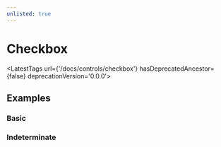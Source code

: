 ```yaml
---
unlisted: true
---
```



# Checkbox

<LatestTags url={'/docs/controls/checkbox'} hasDeprecatedAncestor={false} deprecationVersion='0.0.0'></LatestTags>

## Examples

### Basic

<Playground
  name="checkbox"
  height="8rem"
/>

### Indeterminate

<Playground
  name="checkbox-indeterminate"
  height="8rem"
  hideInitalCodePreview
/>

